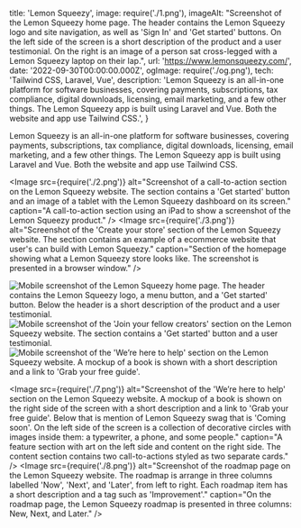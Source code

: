   title: 'Lemon Squeezy',
  image: require('./1.png'),
  imageAlt: "Screenshot of the Lemon Squeezy home page. The header contains the Lemon Squeezy logo and site navigation, as well as 'Sign In' and 'Get started' buttons. On the left side of the screen is a short description of the product and a user testimonial. On the right is an image of a person sat cross-legged with a Lemon Squeezy laptop on their lap.",
  url: 'https://www.lemonsqueezy.com/',
  date: '2022-09-30T00:00:00.000Z',
  ogImage: require('./og.png'),
  tech: 'Tailwind CSS, Laravel, Vue',
  description: 'Lemon Squeezy is an all-in-one platform for software businesses, covering payments, subscriptions, tax compliance, digital downloads, licensing, email marketing, and a few other things. The Lemon Squeezy app is built using Laravel and Vue. Both the website and app use Tailwind CSS.',
}

<Intro title="An all-in-one platform for selling digital products online.">

Lemon Squeezy is an all-in-one platform for software businesses, covering payments, subscriptions, tax compliance, digital downloads, licensing, email marketing, and a few other things. The Lemon Squeezy app is built using Laravel and Vue. Both the website and app use Tailwind CSS.

</Intro>

<Image src={require('./2.png')} alt="Screenshot of a call-to-action section on the Lemon Squeezy website. The section contains a 'Get started' button and an image of a tablet with the Lemon Squeezy dashboard on its screen." caption="A call-to-action section using an iPad to show a screenshot of the Lemon Squeezy product." />
<Image src={require('./3.png')} alt="Screenshot of the 'Create your store' section of the Lemon Squeezy website. The section contains an example of a ecommerce website that user's can build with Lemon Squeezy." caption="Section of the homepage showing what a Lemon Squeezy store looks like. The screenshot is presented in a browser window." />

<Mobile caption="The Lemon Squeezy website experience on mobile devices.">
  <Image src={require('./4.png')} alt="Mobile screenshot of the Lemon Squeezy home page. The header contains the Lemon Squeezy logo, a menu button, and a 'Get started' button. Below the header is a short description of the product and a user testimonial." />
  <Image src={require('./5.png')} alt="Mobile screenshot of the 'Join your fellow creators' section on the Lemon Squeezy website. The section contains a 'Get started' button and a user testimonial." />
  <Image src={require('./6.png')} alt="Mobile screenshot of the 'We’re here to help' section on the Lemon Squeezy website. A mockup of a book is shown with a short description and a link to 'Grab your free guide'." />
</Mobile>

<Image src={require('./7.png')} alt="Screenshot of the 'We’re here to help' section on the Lemon Squeezy website. A mockup of a book is shown on the right side of the screen with a short description and a link to 'Grab your free guide'. Below that is mention of Lemon Squeezy swag that is 'Coming soon'. On the left side of the screen is a collection of decorative circles with images inside them: a typewriter, a phone, and some people." caption="A feature section with art on the left side and content on the right side. The content section contains two call-to-actions styled as two separate cards." />
<Image src={require('./8.png')} alt="Screenshot of the roadmap page on the Lemon Squeezy website. The roadmap is arrange in three columns labelled 'Now', 'Next', and 'Later', from left to right. Each roadmap item has a short description and a tag such as 'Improvement'." caption="On the roadmap page, the Lemon Squeezy roadmap is presented in three columns: New, Next, and Later." />
